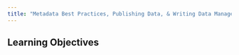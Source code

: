 ```yaml
---
title: "Metadata Best Practices, Publishing Data, & Writing Data Management Plans"
---
```


## Learning Objectives {-}